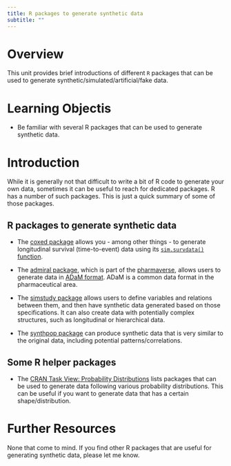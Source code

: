 ```yaml
---
title: R packages to generate synthetic data
subtitle: ""
---
```



# Overview
This unit provides brief introductions of different `R` packages that can be used to generate synthetic/simulated/artificial/fake data.


# Learning Objectis

* Be familiar with several R packages that can be used to generate synthetic data.


# Introduction

While it is generally not that difficult to write a bit of R code to generate your own data, sometimes it can be useful to reach for dedicated packages. R has a number of such packages. This is just a quick summary of some of those packages. 


## R packages to generate synthetic data

* The [coxed package](https://cran.r-project.org/web/packages/coxed/index.html) allows you - among other things - to generate longitudinal survival (time-to-event) data using its [`sim.survdata()` function](https://cran.r-project.org/web/packages/coxed/vignettes/simulating_survival_data.html).


* The [admiral package](https://pharmaverse.github.io/admiral/index.html), which is part of the [pharmaverse](https://pharmaverse.org/), allows users to generate data in [ADaM format](https://www.cdisc.org/standards/foundational/adam). ADaM is a common data format in the pharmaceutical area.

* The [simstudy package](https://kgoldfeld.github.io/simstudy/) allows users to define variables and relations between them, and then have synthetic data generated based on those specifications. It can also create data with potentially complex structures, such as longitudinal or hierarchical data.

* The [synthpop package](https://www.synthpop.org.uk/) can produce synthetic data that is very similar to the original data, including potential patterns/correlations. 


## Some R helper packages 

* The [CRAN Task View: Probability Distributions](https://cran.r-project.org/web/views/Distributions.html) lists packages that can be used to generate data following various probability distributions. This can be useful if you want to generate data that has a certain shape/distribution.


# Further Resources

None that come to mind. If you find other R packages that are useful for generating synthetic data, please let me know.






